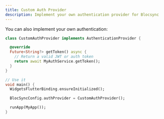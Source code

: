 ```yaml
---
title: Custom Auth Provider
description: Implement your own authentication provider for Blocsync
---
```


You can also implement your own authentication:

```dart
class CustomAuthProvider implements AuthenticationProvider {

  @override
  Future<String?> getToken() async {
    // Return a valid JWT or auth token
    return await MyAuthService.getToken();
  }
}

// Use it
void main() {
  WidgetsFlutterBinding.ensureInitialized();

  BlocSyncConfig.authProvider = CustomAuthProvider();

  runApp(MyApp());
}
```

